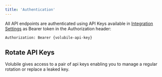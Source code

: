 ```yaml
---
title: 'Authentication'
---
```


All API endpoints are authenticated using API Keys available in [Integration Settings](https://eu.volubile.ai/settings/integration) as Bearer token in the Authorization header:

```
Authorization: Bearer {volubile-api-key}
```

## Rotate API Keys

Volubile gives access to a pair of api keys enabling you to manage a regular rotation or replace a leaked key.
